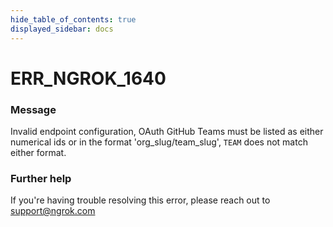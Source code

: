 ```yaml
---
hide_table_of_contents: true
displayed_sidebar: docs
---
```



# ERR_NGROK_1640

### Message

Invalid endpoint configuration, OAuth GitHub Teams must be listed as either numerical ids or in the format 'org_slug/team_slug', `TEAM` does not match either format.

### Further help

If you're having trouble resolving this error, please reach out to [support@ngrok.com](mailto:support@ngrok.com?subject=Help%20with%20ERR_NGROK_1640)

<ErrorDetails error="err_ngrok_1640" />

